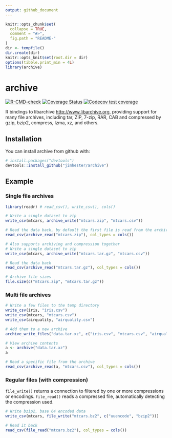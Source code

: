 ```yaml
---
output: github_document
---
```


<!-- README.md is generated from README.Rmd. Please edit that file -->

```r
knitr::opts_chunk$set(
  collapse = TRUE,
  comment = "#>",
  fig.path = "README-"
)
dir <- tempfile()
dir.create(dir)
knitr::opts_knit$set(root.dir = dir)
options(tibble.print_min = 4L)
library(archive)
```
# archive

<!-- badges: start -->
[![R-CMD-check](https://github.com/jimhester/archive/workflows/R-CMD-check/badge.svg)](https://github.com/jimhester/archive/actions)
[![Coverage Status](https://img.shields.io/codecov/c/github/jimhester/archive/master.svg)](https://codecov.io/github/jimhester/archive?branch=master)
[![Codecov test coverage](https://codecov.io/gh/jimhester/archive/branch/master/graph/badge.svg)](https://codecov.io/gh/jimhester/archive?branch=master)
<!-- badges: end -->

R bindings to libarchive <http://www.libarchive.org>, providing support for
many file archives, including tar, ZIP, 7-zip, RAR, CAB and
compressed by gzip, bzip2, compress, lzma, xz, and others.

## Installation

You can install archive from github with:


``` r
# install.packages("devtools")
devtools::install_github("jimhester/archive")
```

## Example

### Single file archives

```r
library(readr) # read_csv(), write_csv(), cols()

# Write a single dataset to zip
write_csv(mtcars, archive_write("mtcars.zip", "mtcars.csv"))

# Read the data back, by default the first file is read from the archive.
read_csv(archive_read("mtcars.zip"), col_types = cols())

# Also supports archiving and compression together
# Write a single dataset to zip
write_csv(mtcars, archive_write("mtcars.tar.gz", "mtcars.csv"))

# Read the data back
read_csv(archive_read("mtcars.tar.gz"), col_types = cols())

# Archive file sizes
file.size(c("mtcars.zip", "mtcars.tar.gz"))
```

### Multi file archives

```r
# Write a few files to the temp directory
write_csv(iris, "iris.csv")
write_csv(mtcars, "mtcars.csv")
write_csv(airquality, "airquality.csv")

# Add them to a new archive
archive_write_files("data.tar.xz", c("iris.csv", "mtcars.csv", "airquality.csv"))

# View archive contents
a <- archive("data.tar.xz")
a

# Read a specific file from the archive
read_csv(archive_read(a, "mtcars.csv"), col_types = cols())
```

### Regular files (with compression)
`file_write()` returns a connection to filtered by one or more compressions or
encodings. `file_read()` reads a compressed file, automatically detecting the
compression used.

```r
# Write bzip2, base 64 encoded data
write_csv(mtcars, file_write("mtcars.bz2", c("uuencode", "bzip2")))

# Read it back
read_csv(file_read("mtcars.bz2"), col_types = cols())
```
